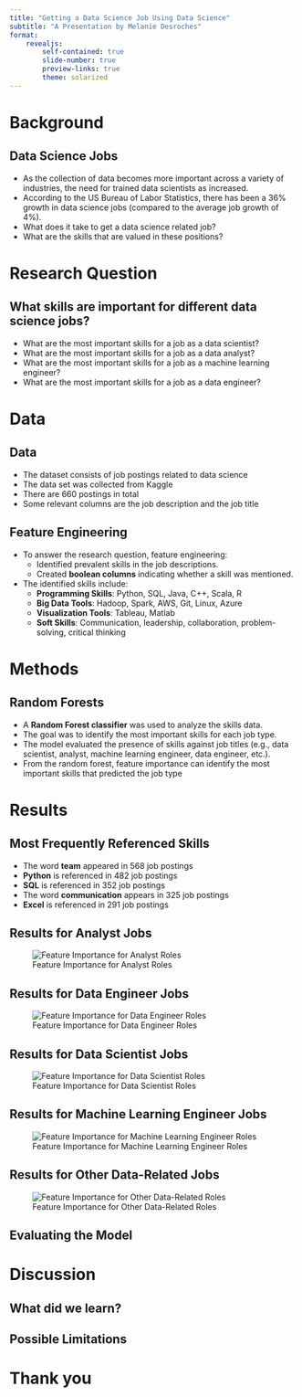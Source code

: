 ```yaml
---
title: "Getting a Data Science Job Using Data Science"
subtitle: "A Presentation by Melanie Desroches"
format:
    revealjs:
        self-contained: true
        slide-number: true
        preview-links: true
        theme: solarized
---
```


# Background

## Data Science Jobs

- As the collection of data becomes more important across a variety of industries,
the need for trained data scientists as increased. 
- According to the US Bureau of Labor Statistics, there has been a 36% growth in 
data science jobs (compared to the average job growth of 4%).
- What does it take to get a data science related job?
- What are the skills that are valued in these positions?

# Research Question

## What skills are important for different data science jobs?

- What are the most important skills for a job as a data scientist?
- What are the most important skills for a job as a data analyst?
- What are the most important skills for a job as a machine learning engineer?
- What are the most important skills for a job as a data engineer?

# Data

## Data

- The dataset consists of job postings related to data science
- The data set was collected from Kaggle
- There are 660 postings in total
- Some relevant columns are the job description and the job title

## Feature Engineering

- To answer the research question, feature engineering:  
  - Identified prevalent skills in the job descriptions.  
  - Created **boolean columns** indicating whether a skill was mentioned.  
- The identified skills include:  
  - **Programming Skills**: Python, SQL, Java, C++, Scala, R  
  - **Big Data Tools**: Hadoop, Spark, AWS, Git, Linux, Azure  
  - **Visualization Tools**: Tableau, Matlab  
  - **Soft Skills**: Communication, leadership, collaboration, problem-solving, critical thinking  

# Methods

## Random Forests

- A **Random Forest classifier** was used to analyze the skills data.  
- The goal was to identify the most important skills for each job type.  
- The model evaluated the presence of skills against job titles (e.g., data scientist, analyst, machine learning engineer, data engineer, etc.).
- From the random forest, feature importance can identify the most important skills that predicted the job type

# Results

## Most Frequently Referenced Skills

- The word **team** appeared in 568 job postings 
- **Python** is referenced in 482 job postings
- **SQL** is referenced in 352 job postings
- The word **communication** appears in 325 job postings
- **Excel** is referenced in 291 job postings

## Results for Analyst Jobs

![Feature Importance for Analyst Roles](../images/analyst_fi.png)

## Results for Data Engineer Jobs

![Feature Importance for Data Engineer Roles](../images/data_engineer_fi.png)

## Results for Data Scientist Jobs

![Feature Importance for Data Scientist Roles](../images/data_engineer_fi.png)

## Results for Machine Learning Engineer Jobs

![Feature Importance for Machine Learning Engineer Roles](../images/mle_fi.png)

## Results for Other Data-Related Jobs

![Feature Importance for Other Data-Related Roles](../images/other_fi.png)

## Evaluating the Model




# Discussion

## What did we learn?




## Possible Limitations




# Thank you

